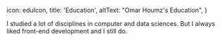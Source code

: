 
  icon: eduIcon,
  title: 'Education',
  altText: "Omar Houmz's Education",
}

I studied a lot of disciplines in computer and data sciences. But I always liked front-end development and I still do.
